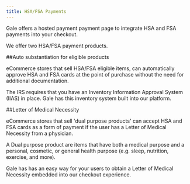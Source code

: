 ```yaml
---
title: HSA/FSA Payments
---
```


Gale offers a hosted payment payment page to integrate HSA and FSA payments into your checkout.

We offer two HSA/FSA payment products.

##Auto substantiation for eligible products

eCommerce stores that sell HSA/FSA eligible items, can automatically approve HSA and FSA cards at the point of purchase without the need for additional documentation.

The IRS requires that you have an Inventory Information Approval System (IIAS) in place. Gale has this inventory system built into our platform.

##Letter of Medical Necessity

eCommerce stores that sell 'dual purpose products' can accept HSA and FSA cards as a form of payment if the user has a Letter of Medical Necessity from a physician.

A Dual purpose product are items that have both a medical purpose and a personal, cosmetic, or general health purpose (e.g. sleep, nutrition, exercise, and more).

Gale has has an easy way for your users to obtain a Letter of Medical Necessity embedded into our checkout experience.


